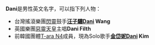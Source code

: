 '''Dani'''是男性英文名字，可以指下列人物：
*台灣搖滾樂團[[閃靈樂團|閃靈]]鼓手'''[[汪子驤|汪子驤]]Dani Wang'''
*英國樂團[[惡靈天皇|惡靈天皇]]主唱'''Dani Filth'''
*前韓國團體[[T-ara_N4|T-ara N4]]成員，現為Solo歌手'''[[金岱妮|金岱妮]]Dani Kim'''

{{disambig|Cat=非中文名称消歧义}}